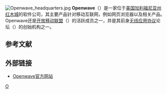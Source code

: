 {{Infobox Company
 | name             = Openwave Systems Inc.
 | logo             = 
 | type             = [[上市公司|上市公司]]（{{nasdaq|OPWV}}）
 | genre            = 
 | foundation       = 2000年8月于美国<ref name="opwv_about">{{cite web |title=About Openwave |publisher=Openwave Systems Inc. |url=http://www.openwave.com/about_us/index.html |accessdate=2011-04-22 |deadurl=yes |archiveurl=https://web.archive.org/web/20110426060602/http://www.openwave.com/about_us/index.html |archivedate=2011-04-26 }}</ref>
 | founder          = Alain Rossmann
 | location_city    = [[加利福尼亚州|加利福尼亚州]][[红木城|红木城]]
 | location_country = {{USA}}
 | locations        = 
 | area_served      = 
 | key_people       = 
 | industry         = 移动互联网软件和相关服务
 | products         = 
 | services         = 
 | revenue          = 183.3百万[[美元|美元]]（2010年）<ref name="FY2010">{{cite web |title=OPWV Metrics FY2010 |publisher=Openwave Systems Inc. |format=html |url=http://www.openwave.com/news_and_events/press_releases/2010/20100805_opwv_q4earnings.html |deadurl=yes |archiveurl=https://web.archive.org/web/20120314201653/http://www.openwave.com/news_and_events/press_releases/2010/20100805_opwv_q4earnings.html |archivedate=2012-03-14 |accessdate=2012-02-23 }}</ref>
 | operating_income = 
 | net_income       = 
 | assets           = 
 | equity           = 
 | owner            = 
 | num_employees    = 超过550人（2011）<ref name="opwv_about" />
 | parent           = 
 | divisions        = 
 | subsid           = 
 | slogan           = 
 | homepage         = [http://www.openwave.com/ OPENWAVE]
 | footnotes        = 
 | intl             = 
}}
[[File:Openwave_headquarters.jpg|thumb]]
'''Openwave'''（{{NASDAQ|OPWV}}）是一家位于[[美国|美国]][[加利福尼亚州|加利福尼亚州]][[红木城|红木城]]的软件公司，其主要产品针对移动互联网，例如网页浏览器以及相关产品。Openwave还是[[开放移动联盟|开放移动联盟]]（{{lang|en|WAP Forum}}）的活跃成员之一，并是其前身[[无线应用协议|无线应用协议]]论坛（{{lang|en|WAP Forum}}）的创始机构之一。

== 参考文献 ==
{{Reflist|2}}

== 外部链接 ==
* [http://www.openwave.com Openwave官方网站]{{Wayback|url=http://www.openwave.com/ |date=20120222002526 }}

[[Category:網頁瀏覽器|O]]